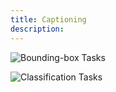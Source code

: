 ```yaml
---
title: Captioning
description:
---
```


<img
  src="/images/bounding-box-task.png"
  alt="Bounding-box Tasks"
/>

<img
  src="/images/classification-task.png"
  alt="Classification Tasks"
/>